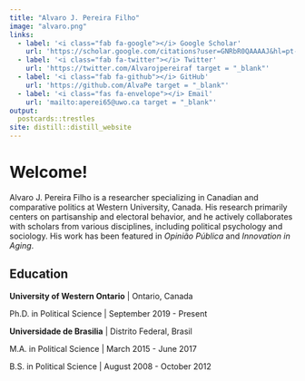 ```yaml
---
title: "Alvaro J. Pereira Filho"
image: "alvaro.png"
links:
  - label: '<i class="fab fa-google"></i> Google Scholar'
    url: 'https://scholar.google.com/citations?user=GNRbR0QAAAAJ&hl=pt-BR&oi=ao target = "_blank"'
  - label: '<i class="fab fa-twitter"></i> Twitter'
    url: 'https://twitter.com/Alvarojpereiraf target = "_blank"'
  - label: '<i class="fab fa-github"></i> GitHub'
    url: 'https://github.com/AlvaPe target = "_blank"'
  - label: '<i class="fas fa-envelope"></i> Email'
    url: 'mailto:aperei65@uwo.ca target = "_blank"'
output:
  postcards::trestles
site: distill::distill_website  
---
```

 
# Welcome!

Alvaro J. Pereira Filho is a researcher specializing in Canadian and comparative politics at Western University, Canada. 
His research primarily centers on partisanship and electoral behavior, and he actively collaborates with scholars from various disciplines, including political psychology and sociology. 
His work has been featured in *Opinião Pública* and *Innovation in Aging*. 

## Education

**University of Western Ontario** | Ontario, Canada 

Ph.D. in Political Science | September 2019 - Present

**Universidade de Brasilia** | Distrito Federal, Brasil

M.A. in Political Science | March 2015 - June 2017

B.S. in Political Science | August 2008 - October 2012
